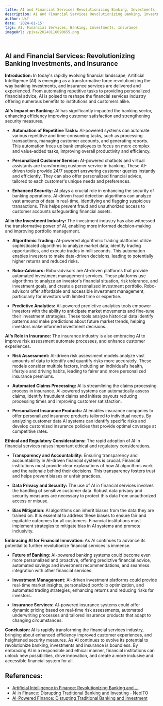 ```yaml
---
title: AI and Financial Services Revolutionizing Banking, Investments, and Insurance
description: AI and Financial Services Revolutionizing Banking, Investments, and Insurance
author: Usf
date: '2024-01-15'
tags: AI, Financial Services, Banking, Investments, Insurance
imageUrl: /pixa/20240116090655.png

---
```

## **AI and Financial Services:  Revolutionizing Banking  Investments, and Insurance**

**Introduction:**
In today's rapidly  evolving financial landscape, Artificial Intelligence  (AI) is emerging as a transformative force revolutionizing the way banking investments, and  insurance services are delivered and experienced. From automating repetitive tasks to providing personalized financial advice, AI is poised to reshape  the financial services industry offering  numerous benefits to institutions  and customers alike.

**AI's Impact on Banking:**
AI has  significantly impacted the banking sector, enhancing efficiency improving customer satisfaction and strengthening security measures.

* **Automation of Repetitive Tasks:** AI-powered systems can automate various repetitive and time-consuming tasks, such as processing transactions, managing customer accounts, and generating reports. This automation frees up bank employees to  focus on more  complex and value-added tasks, improving overall productivity  and efficiency.


* **Personalized Customer Service:** AI-powered chatbots and  virtual assistants are transforming customer service in banking. These AI-driven tools provide 24/7 support answering customer queries instantly  and efficiently. They can also offer personalized financial advice,  tailored to each customer's unique needs and preferences.


* **Enhanced Security:** AI plays a crucial role in enhancing the security of banking operations. AI-driven fraud detection algorithms can analyze vast  amounts of data in real-time, identifying and flagging suspicious transactions. This helps prevent fraud and unauthorized access to customer accounts safeguarding financial assets.

**AI in  the Investment Industry:**
The investment industry has also witnessed the  transformative power of AI, enabling  more informed decision-making and improving portfolio management.

* **Algorithmic Trading:** AI-powered algorithmic trading platforms utilize sophisticated  algorithms to  analyze market data, identify trading  opportunities,  and execute trades in milliseconds. This automation enables investors to make data-driven decisions, leading  to potentially higher returns and reduced risks.


* **Robo-Advisors:** Robo-advisors are AI-driven platforms that provide automated investment management services. These  platforms use algorithms to analyze an  investor's financial  situation, risk tolerance, and investment goals, and create  a personalized investment portfolio. Robo-advisors offer affordable and accessible investment management, particularly for investors with limited time or expertise.


* **Predictive Analytics:** AI-powered predictive analytics tools empower investors with the ability to anticipate market movements  and fine-tune their investment strategies. These tools analyze historical data identify patterns and make predictions about future market  trends, helping  investors make informed investment decisions.

**AI's Role in Insurance:**
The insurance industry is also embracing AI to improve risk assessment automate processes, and enhance customer experiences.

* **Risk Assessment:** AI-driven risk assessment models analyze vast amounts of data to identify and quantify risks more accurately. These models consider multiple  factors, including an  individual's health,  lifestyle and  driving habits, leading to fairer and more personalized insurance premiums.


* **Automated Claims Processing:** AI  is streamlining the claims processing process  in insurance. AI-powered systems can automatically assess claims, identify fraudulent claims and initiate payouts reducing  processing times and improving customer satisfaction.


* **Personalized Insurance Products:** AI enables insurance  companies to offer personalized insurance products tailored to individual needs. By analyzing customer data AI systems can identify specific risks  and develop customized insurance policies  that provide optimal coverage at competitive rates.

**Ethical and Regulatory Considerations:**
The  rapid adoption of AI in financial services  raises important ethical and regulatory considerations.

* **Transparency and Accountability:** Ensuring transparency and accountability in AI-driven financial systems is  crucial. Financial institutions must provide clear explanations of how  AI algorithms work and the rationale  behind their decisions. This transparency fosters trust and helps prevent biases or unfair practices.


* **Data Privacy  and  Security:**  The use of AI in financial services involves  the handling of sensitive customer data. Robust data privacy and security  measures are necessary to protect this data from unauthorized access or misuse.


* **Bias Mitigation:** AI algorithms  can inherit biases  from the data they are trained on. It is essential to address these biases to ensure fair and equitable  outcomes for all customers. Financial institutions must implement  strategies to  mitigate bias in AI systems and promote  inclusivity.

**Embracing AI for Financial Innovation:**
As  AI continues to advance  its potential to further revolutionize financial services  is immense.

* **Future of Banking:**  AI-powered banking systems could become even more personalized and  proactive, offering predictive financial advice, automated savings and investment recommendations, and seamless integration  with other financial  services.


* **Investment Management:** AI-driven investment platforms could provide real-time market insights, personalized portfolio optimization, and automated trading strategies, enhancing returns and reducing risks for  investors.


* **Insurance Services:** AI-powered insurance systems could offer dynamic pricing based  on real-time risk assessments,  automated underwriting processes  and tailored  insurance  products that adapt to  changing circumstances.

**Conclusion:**
AI is rapidly transforming the financial services industry, bringing about  enhanced efficiency improved customer experiences, and  heightened security measures. As AI continues  to  evolve its potential to revolutionize banking, investments and  insurance is boundless. By embracing  AI in a responsible and ethical manner, financial institutions can unlock new possibilities, drive innovation, and create a more inclusive and accessible financial system for all.

## References:
- [Artificial Intelligence in Finance: Revolutionizing Banking and ...](https://www.linkedin.com/pulse/artificial-intelligence-finance-revolutionizing-banking-mevik-academy-zlgvf)
- [AI in Finance: Disrupting Traditional Banking and Investing - NeoITO](https://www.neoito.com/blog/ai-in-finance-banking/)
- [AI-Powered Finance: Disrupting Traditional Banking and Investment](https://www.linkedin.com/pulse/ai-powered-finance-disrupting-traditional-banking-wxfef?trk=organization_guest_main-feed-card_feed-article-content)
